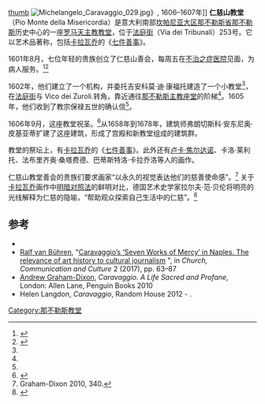 [[image:Monte_Pietà.jpg|thumb]]
{{Infobox museum
 |name        = 仁慈山教堂
 |native_name = Pio Monte della Misericordia
 |image       = PioMonteMisericordiaNaples.jpg
 |imagesize   = 200
 |caption     = 
 |coordinates = {{coord|40.851871|14.260426|type:landmark_region:IT|display=inline}}
 |established = 1602年
 |location    = 意大利[[坎帕尼亚大区|坎帕尼亚大区]][[那不勒斯省|那不勒斯省]][[那不勒斯|那不勒斯]]法庭街253号
 |type        = [[艺术博物馆|艺术博物馆]]、历史遗迹
 |website     = [http://www.piomontedellamisericordia.it/ www.piomontedellamisericordia.it]
}}
[[File:Michelangelo_Caravaggio_029.jpg|thumb]]》, 1606–1607年]]
'''仁慈山教堂'''（Pio Monte della Misericordia）是意大利南部[[坎帕尼亚大区|坎帕尼亚大区]][[那不勒斯省|那不勒斯省]][[那不勒斯|那不勒斯]]历史中心的一座[[罗马天主教|罗马天主教]][[教堂|教堂]]，位于[[法庭街_(那不勒斯)|法庭街]]（Via dei Tribunali）253号。它以艺术品著称，包括[[卡拉瓦乔|卡拉瓦乔]]的《[[七件善事|七件善事]]》。

1601年8月，七位年轻的贵族创立了仁慈山善会，每周五在[[不治之症医院_(那不勒斯)|不治之症医院]]见面，为病人服务。<ref name=Langdon>{{cite book|last=Langdon|first=Helen|title=Caravaggio|year=2012|publisher=Random House|isbn=9781448105717|url=https://books.google.com/books?id=q_U8FzJThfcC|access-date=2020-07-11|archive-date=2020-09-20|archive-url=https://web.archive.org/web/20200920005009/https://books.google.com/books?id=q_U8FzJThfcC|dead-url=no}}</ref><ref name=Black>{{cite book|last=Black|first=Christopher|title=Italian Confraternities in the Sixteenth Century|year=1989|publisher=Cambridge University Press|isbn=9780521364874|pages=258–260|url=https://books.google.com/books?id=mfnVCzSUFOcC|access-date=2020-07-11|archive-date=2020-07-11|archive-url=https://web.archive.org/web/20200711155629/https://books.google.com/books?id=mfnVCzSUFOcC|dead-url=no}}</ref>

1602年，他们建立了一个机构，并委托吉安科莫·迪·康福托建造了一个小教堂<ref name=Langdon />，在[[法庭街_(那不勒斯)|法庭街]]与 Vico dei Zuroli.转角，靠近通往[[那不勒斯主教座堂|那不勒斯主教座堂]]的阶梯<ref name="Graham-Dixon" />。1605年，他们收到了教宗保禄五世的确认信<ref name=Langdon />。

1606年9月，这座教堂祝圣。<ref name=Graham-Dixon>{{cite book|last=Graham-Dixon|first=Andrew|title=Caravaggio: A Life Sacred and Profane|year=2011|publisher=W. W. Norton|isbn=9780393081497|url=https://books.google.com/books?id=rFIV_tYYld0C|access-date=2020-07-11|archive-date=2020-07-20|archive-url=https://web.archive.org/web/20200720211430/https://books.google.com/books?id=rFIV_tYYld0C|dead-url=no}}</ref>从1658年到1678年，建筑师弗朗切斯科·安东尼奥·皮基亚蒂扩建了这座建筑，形成了宫殿和新教堂组成的建筑群。

教堂的祭坛上，有[[卡拉瓦乔|卡拉瓦乔]]的《[[七件善事|七件善事]]》。此外还有[[卢卡·焦尔达诺|卢卡·焦尔达诺]]、卡洛·莱利托、法布里齐奥·桑塔费德、巴蒂斯特洛·卡拉乔洛等人的画作。

仁慈山教堂善会的贵族们要求画家“以永久的视觉表达他们的慈善使命感”。<ref>
Graham-Dixon 2010, 340.</ref> 关于[[卡拉瓦乔|卡拉瓦乔]]画作中[[明暗对照法|明暗对照法]]的鲜明对比，德国艺术史学家拉尔夫·范·贝伦将明亮的光线解释为仁慈的隐喻，“帮助观众探索自己生活中的仁慈”。<ref>{{Cite journal | doi=10.1080/23753234.2017.1287283|title = Caravaggio's 'Seven Works of Mercy' in Naples. The relevance of art history to cultural journalism| journal=Church, Communication and Culture| volume=2| pages=63–87|year = 2017|last1 = Bühren|first1 = Ralf van|doi-access=free}}</ref>

==参考==
{{Reflist}}
{{那不勒斯地标}}
*{{cite book|first=M.G. |last=Leonetti Rodinò|title=Il Pio Monte della Misericordia la storia la chiesa la quadreria|location=Naples|year=1991}}
* [[Ralf_van_Bühren|Ralf van Bühren]], "[http://www.tandfonline.com/doi/full/10.1080/23753234.2017.1287283 Caravaggio’s ‘Seven Works of Mercy’ in Naples. The relevance of art history to cultural journalism] {{Wayback|url=http://www.tandfonline.com/doi/full/10.1080/23753234.2017.1287283 |date=20190218164920 }}", in ''Church, Communication and Culture'' 2 (2017), pp. 63–87
* [[Andrew_Graham-Dixon|Andrew Graham-Dixon]], ''Caravaggio. A Life Sacred and Profane'', London: Allen Lane, Penguin Books 2010
* Helen Langdon, ''Caravaggio'', Random House 2012 - {{ISBN|9781448105717}}.
{{coord|40|51|07|N|14|15|37|E|source:kolossus-itwiki|display=title}}

[[Category:那不勒斯教堂|Category:那不勒斯教堂]]